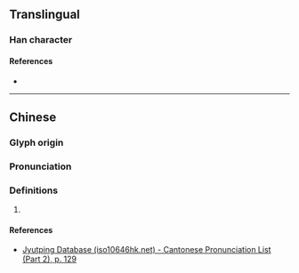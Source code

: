 {{character info/new}}
==Translingual==

===Han character===
{{Han char|rn=75|rad=木|as=08|sn=12|four=47947|canj=DBSE|ids=⿰木服}}

====References====
* {{Han ref|kx=0534.190|dkj=14982|hdz=21235.110|uh=68F4|ud=26868|bh=D9D2|bd=55762}}

----

==Chinese==
{{zh-forms}}

===Glyph origin===
{{Han etym}}

===Pronunciation===
{{zh-pron
|m=fú
|c=fuk6
|mc=y
|oc=y
|cat=
}}

===Definitions===
{{zh-hanzi}}

# {{rfdef|lang=zh}}

====References====
* [http://www.iso10646hk.net/jp/document/download.jsp Jyutping Database (iso10646hk.net) - Cantonese Pronunciation List (Part 2), p. 129]